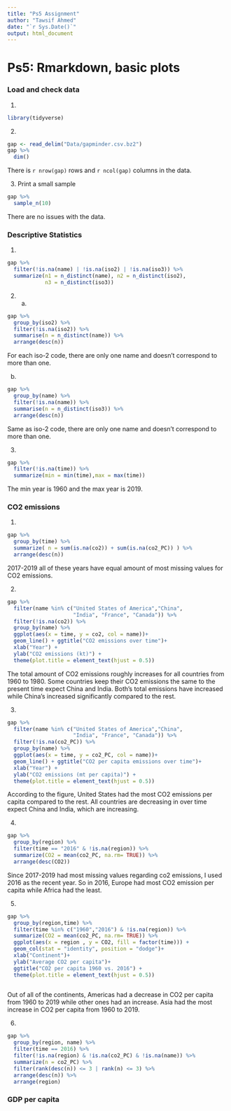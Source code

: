 ```yaml
---
title: "Ps5 Assignment"
author: "Tawsif Ahmed"
date: "`r Sys.Date()`"
output: html_document
---
```


# Ps5: Rmarkdown, basic plots

### Load and check data

1.
```r
library(tidyverse)
```

2. 
```r
gap <- read_delim("Data/gapminder.csv.bz2")
gap %>% 
  dim()
```
There is `r nrow(gap)` rows and `r ncol(gap)` columns in the data.

3. Print a small sample

```r
gap %>% 
  sample_n(10)
```
There are no issues with the data. 

### Descriptive Statistics 

1. 

```r
gap %>% 
  filter(!is.na(name) | !is.na(iso2) | !is.na(iso3)) %>% 
  summarize(n1 = n_distinct(name), n2 = n_distinct(iso2), 
            n3 = n_distinct(iso3))
```
2. a)
```r
gap %>% 
  group_by(iso2) %>% 
  filter(!is.na(iso2)) %>% 
  summarise(n = n_distinct(name)) %>% 
  arrange(desc(n))
```
For each iso-2 code, there are only one name and doesn't correspond to more than one.

b)
```r
gap %>% 
  group_by(name) %>% 
  filter(!is.na(name)) %>% 
  summarise(n = n_distinct(iso3)) %>% 
  arrange(desc(n))
```
Same as iso-2 code, there are only one name and doesn't correspond to more than one.

3. 
```r
gap %>% 
  filter(!is.na(time)) %>% 
  summarize(min = min(time),max = max(time))
```
The min year is 1960 and the max year is 2019.

### CO2 emissions 

1. 
```r
gap %>% 
  group_by(time) %>% 
  summarize( n = sum(is.na(co2)) + sum(is.na(co2_PC)) ) %>% 
  arrange(desc(n))
```
2017-2019 all of these years have equal amount of most missing values for CO2 emissions.

2. 
```r
gap %>% 
  filter(name %in% c("United States of America","China",
                     "India", "France", "Canada")) %>% 
  filter(!is.na(co2)) %>% 
  group_by(name) %>% 
  ggplot(aes(x = time, y = co2, col = name))+
  geom_line() + ggtitle("CO2 emissions over time")+
  xlab("Year") + 
  ylab("CO2 emissions (kt)") +
  theme(plot.title = element_text(hjust = 0.5))
```


The total amount of CO2 emissions roughly increases for all countries from 1960 to 1980. Some countries keep their
CO2 emissions the same to the present time expect China and India. Both's total emissions have increased while China's increased significantly compared to the rest.  

3.
```r
gap %>% 
  filter(name %in% c("United States of America","China",
                     "India", "France", "Canada")) %>% 
  filter(!is.na(co2_PC)) %>% 
  group_by(name) %>% 
  ggplot(aes(x = time, y = co2_PC, col = name))+
  geom_line() + ggtitle("CO2 per capita emissions over time")+
  xlab("Year") + 
  ylab("CO2 emissions (mt per capita)") +
  theme(plot.title = element_text(hjust = 0.5))
```


According to the figure, United States had the most CO2 emissions per capita compared to the rest. All countries are decreasing in over time expect China and India, which are increasing. 

4. 
```r
gap %>% 
  group_by(region) %>% 
  filter(time == "2016" & !is.na(region)) %>% 
  summarize(CO2 = mean(co2_PC, na.rm= TRUE)) %>% 
  arrange(desc(CO2))
```
Since 2017-2019 had most missing values regarding co2 emissions, I used 2016 as the recent year. So in 2016, Europe had most CO2 emission per capita while Africa had the least.

5.
```r
gap %>% 
  group_by(region,time) %>% 
  filter(time %in% c("1960","2016") & !is.na(region)) %>% 
  summarize(CO2 = mean(co2_PC, na.rm= TRUE)) %>% 
  ggplot(aes(x = region , y = CO2, fill = factor(time))) +
  geom_col(stat = "identity", position = "dodge")+
  xlab("Continent")+
  ylab("Average CO2 per capita")+
  ggtitle("CO2 per capita 1960 vs. 2016") +
  theme(plot.title = element_text(hjust = 0.5))
  
```


Out of all of the continents, Americas had a decrease in CO2 per capita from 1960 to 2019 while other ones had an increase. Asia had the most increase in CO2 per capita from 1960 to 2019. 

6. 
```r
gap %>% 
  group_by(region, name) %>% 
  filter(time == 2016) %>%
  filter(!is.na(region) & !is.na(co2_PC) & !is.na(name)) %>% 
  summarize(n = co2_PC) %>% 
  filter(rank(desc(n)) <= 3 | rank(n) <= 3) %>% 
  arrange(desc(n)) %>% 
  arrange(region)
```

### GDP per capita




